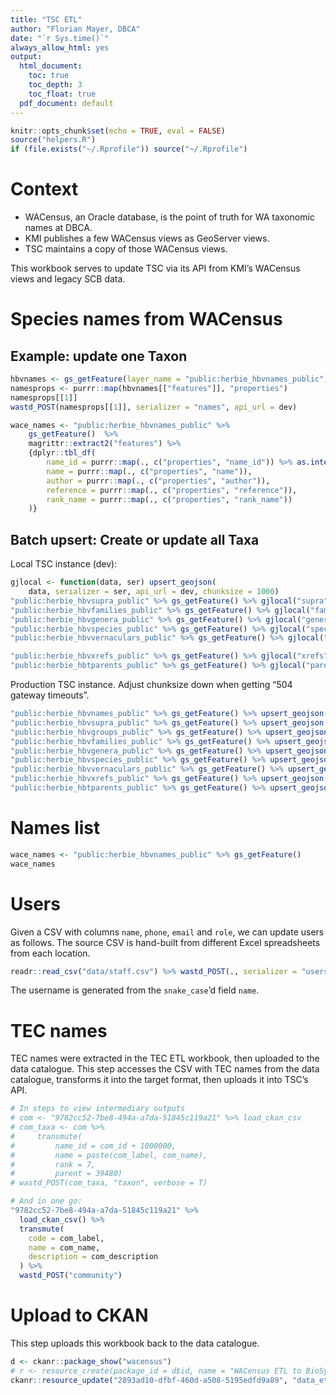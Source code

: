 ```yaml
---
title: "TSC ETL"
author: "Florian Mayer, DBCA"
date: "`r Sys.time()`"
always_allow_html: yes
output:
  html_document:
    toc: true
    toc_depth: 3
    toc_float: true
  pdf_document: default
---
```


```r
knitr::opts_chunk$set(echo = TRUE, eval = FALSE)
source("helpers.R")
if (file.exists("~/.Rprofile")) source("~/.Rprofile")
```

# Context

* WACensus, an Oracle database, is the point of truth for WA taxonomic names at DBCA.
* KMI publishes a few WACensus views as GeoServer views.
* TSC maintains a copy of those WACensus views.

This workbook serves to update TSC via its API from KMI's WACensus views and legacy SCB data.

# Species names from WACensus

## Example: update one Taxon

```r
hbvnames <- gs_getFeature(layer_name = "public:herbie_hbvnames_public")
namesprops <- purrr::map(hbvnames[["features"]], "properties")
namesprops[[1]]
wastd_POST(namesprops[[1]], serializer = "names", api_url = dev)
```

```r
wace_names <- "public:herbie_hbvnames_public" %>% 
    gs_getFeature()  %>% 
    magrittr::extract2("features") %>% 
    {dplyr::tbl_df(
        name_id = purrr::map(., c("properties", "name_id")) %>% as.integer(),
        name = purrr::map(., c("properties", "name")),
        author = purrr::map(., c("properties", "author")),
        reference = purrr::map(., c("properties", "reference")),
        rank_name = purrr::map(., c("properties", "rank_name"))
    )}
```

## Batch upsert: Create or update all Taxa
Local TSC instance (dev):

```r
gjlocal <- function(data, ser) upsert_geojson(
    data, serializer = ser, api_url = dev, chunksize = 1000)
"public:herbie_hbvsupra_public" %>% gs_getFeature() %>% gjlocal("supra")
"public:herbie_hbvfamilies_public" %>% gs_getFeature() %>% gjlocal("families")
"public:herbie_hbvgenera_public" %>% gs_getFeature() %>% gjlocal("genera")
"public:herbie_hbvspecies_public" %>% gs_getFeature() %>% gjlocal("species")
"public:herbie_hbvvernaculars_public" %>% gs_getFeature() %>% gjlocal("vernaculars")

"public:herbie_hbvxrefs_public" %>% gs_getFeature() %>% gjlocal("xrefs")
"public:herbie_hbtparents_public" %>% gs_getFeature() %>% gjlocal("parents")
```

Production TSC instance. Adjust chunksize down when getting "504 gateway timeouts".

```r
"public:herbie_hbvnames_public" %>% gs_getFeature() %>% upsert_geojson(serializer = "names", chunksize=100)
"public:herbie_hbvsupra_public" %>% gs_getFeature() %>% upsert_geojson(serializer = "supra", chunksize=100)
"public:herbie_hbvgroups_public" %>% gs_getFeature() %>% upsert_geojson(serializer = "groups", chunksize=100)
"public:herbie_hbvfamilies_public" %>% gs_getFeature() %>% upsert_geojson(serializer = "families", chunksize=100)
"public:herbie_hbvgenera_public" %>% gs_getFeature() %>% upsert_geojson(serializer = "genera", chunksize=100)
"public:herbie_hbvspecies_public" %>% gs_getFeature() %>% upsert_geojson(serializer = "species", chunksize=100)
"public:herbie_hbvvernaculars_public" %>% gs_getFeature() %>% upsert_geojson(serializer = "vernaculars", chunksize=100)
"public:herbie_hbvxrefs_public" %>% gs_getFeature() %>% upsert_geojson(serializer = "xrefs", chunksize=100)
"public:herbie_hbtparents_public" %>% gs_getFeature() %>% upsert_geojson(serializer = "parents", chunksize=100)
```


# Names list
```r
wace_names <- "public:herbie_hbvnames_public" %>% gs_getFeature()
wace_names

```

# Users
Given a CSV with columns `name`, `phone`, `email` and `role`, we can update users as follows.
The source CSV is hand-built from different Excel spreadsheets from each location.

```r
readr::read_csv("data/staff.csv") %>% wastd_POST(., serializer = "users", verbose = TRUE)
```

The username is generated from the `snake_case`'d field `name`.

# TEC names
TEC names were extracted in the TEC ETL workbook, then uploaded to the data catalogue.
This step accesses the CSV with TEC names from the data catalogue, transforms it into the target
format, then uploads it into TSC's API.

```r
# In steps to view intermediary outputs
# com <- "9782cc52-7be8-494a-a7da-51845c119a21" %>% load_ckan_csv
# com_taxa <- com %>%
#     transmute(
#         name_id = com_id + 1000000,
#         name = paste(com_label, com_name),
#         rank = 7,
#         parent = 39480)
# wastd_POST(com_taxa, "taxon", verbose = T)

# And in one go:
"9782cc52-7be8-494a-a7da-51845c119a21" %>%
  load_ckan_csv() %>%
  transmute(
    code = com_label,
    name = com_name,
    description = com_description
  ) %>%
  wastd_POST("community")
```

# Upload to CKAN
This step uploads this workbook back to the data catalogue.

```r
d <- ckanr::package_show("wacensus")
# r <- resource_create(package_id = d$id, name = "WACensus ETL to BioSysTT", format = "HTML", upload = "data_etl_wacensus.html")
ckanr::resource_update("2893ad10-dfbf-460d-a508-5195edfd9a89", "data_etl_wacensus.html")
```

